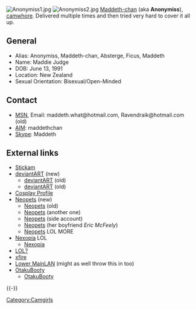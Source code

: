 [[Image:Anonymiss1.jpg|thumb]]
[[Image:Anonymiss2.jpg|thumb]]
[[Maddeth-chan]] (aka '''Anonymiss'''), [[:Category:Camwhores|camwhore]]. Delivered multiple times and then tried very hard to cover it all up.

== General ==
* Alias: Anonymiss, Maddeth-chan, Absterge, Ficus, Maddeth
* Name: Maddie Judge
* DOB: June 13, 1991
* Location: New Zealand
* Sexual Orientation: Bisexual/Open-Minded

== Contact ==
* [[MSN]], Email: maddeth.what@hotmail.com, Ravendraik@hotmail.com (old)
* [[AIM]]: maddethchan
* [[Skype]]: Maddeth

== External links ==
* [http://www.stickam.com/maddeth Stickam]
* [http://absterge.deviantart.com/ deviantART] (new)
** [http://maddeth.deviantart.com/ deviantART] (old)
** [http://ravendraik.deviantart.com/ deviantART] (old)
* [http://www.cosplaylab.com/cosplayers/detail.asp?memberid=34217 Cosplay Profile]
* [http://www.neopets.com/userlookup.phtml?user=Pump Neopets] (new)
** [http://www.neopets.com/userlookup.phtml?user=ravendraik Neopets] (old)
** [http://www.neopets.com/userlookup.phtml?user=rainhat Neopets] (another one)
** [http://www.neopets.com/userlookup.phtml?user=waaark Neopets] (side account)
** [http://www.neopets.com/userlookup.phtml?user=rja0zcoq96 Neopets] (her boyfriend ''Eric McFeely'')
** [http://www.neopets.com/userlookup.phtml?user=angel_of_maple Neopets] LOL MORE
* [http://www.nexopia.com/users/Yazoo Nexopia] LOL
** [http://www.beta.nexopia.com/users/Ravendraik Nexopia]
* [http://z12.invisionfree.com/Kingdom_Hearts_Site/index.php?s=cdbc098c436d9a3b57087c880ae77399&showuser=11 LOL?]
* [http://www.xfire.com/profile/maddeth/ xfire]
* [http://www.lowermainlan.com/about.php Lower MainLAN] (might as well throw this in too)
* [http://otakubooty.com/op.asp?i=7860 OtakuBooty]
** [http://otakubooty.com/of.asp?id_post=337523&tab=1&page=29&action=st&fa=nf OtakuBooty]
{{-}}
{{CamwhoresWhoDeliver}}
[[Category:Camgirls]]